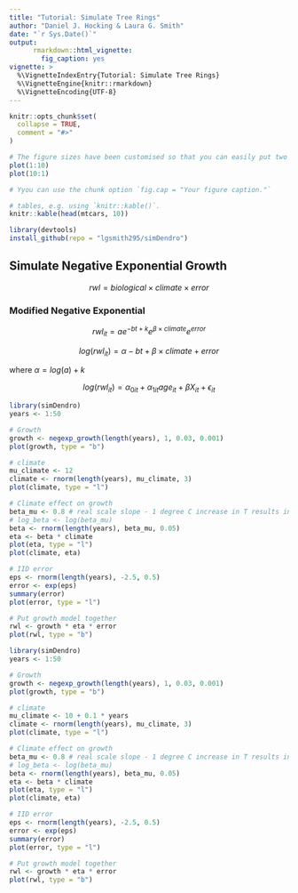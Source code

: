 ```yaml
---
title: "Tutorial: Simulate Tree Rings"
author: "Daniel J. Hocking & Laura G. Smith"
date: "`r Sys.Date()`"
output:
      rmarkdown::html_vignette:
        fig_caption: yes
vignette: >
  %\VignetteIndexEntry{Tutorial: Simulate Tree Rings}
  %\VignetteEngine{knitr::rmarkdown}
  %\VignetteEncoding{UTF-8}
---
```


```r
knitr::opts_chunk$set(
  collapse = TRUE,
  comment = "#>"
)
```


```r
# The figure sizes have been customised so that you can easily put two images side-by-side.
plot(1:10)
plot(10:1)

# Yyou can use the chunk option `fig.cap = "Your figure caption."`
```


```r
# tables, e.g. using `knitr::kable()`.
knitr::kable(head(mtcars, 10))
```

```r
library(devtools)
install_github(repo = "lgsmith295/simDendro")
```


## Simulate Negative Exponential Growth

$$
rwl = biological \times climate \times error
$$

### Modified Negative Exponential

$$
rwl_{it} = ae^{-bt + k} e^{\beta \times climate}e^{error}
$$

$$
log(rwl_{it}) = \alpha - bt + \beta \times climate + error
$$

where $\alpha = log(a) + k$

$$
log(rwl_{it}) = \alpha_{0it} + \alpha_{1it} age_{it} + \beta X_{it} + \epsilon_{it}
$$


```r
library(simDendro)
years <- 1:50

# Growth
growth <- negexp_growth(length(years), 1, 0.03, 0.001)
plot(growth, type = "b")

# climate
mu_climate <- 12
climate <- rnorm(length(years), mu_climate, 3)
plot(climate, type = "l")

# Climate effect on growth
beta_mu <- 0.8 # real scale slope - 1 degree C increase in T results in this change in mm tree ring growth
# log_beta <- log(beta_mu)
beta <- rnorm(length(years), beta_mu, 0.05)
eta <- beta * climate
plot(eta, type = "l")
plot(climate, eta)

# IID error
eps <- rnorm(length(years), -2.5, 0.5)
error <- exp(eps)
summary(error)
plot(error, type = "l")

# Put growth model together
rwl <- growth * eta * error
plot(rwl, type = "b")

```

```r
library(simDendro)
years <- 1:50

# Growth
growth <- negexp_growth(length(years), 1, 0.03, 0.001)
plot(growth, type = "b")

# climate
mu_climate <- 10 + 0.1 * years
climate <- rnorm(length(years), mu_climate, 3)
plot(climate, type = "l")

# Climate effect on growth
beta_mu <- 0.8 # real scale slope - 1 degree C increase in T results in this change in mm tree ring growth
# log_beta <- log(beta_mu)
beta <- rnorm(length(years), beta_mu, 0.05)
eta <- beta * climate
plot(eta, type = "l")
plot(climate, eta)

# IID error
eps <- rnorm(length(years), -2.5, 0.5)
error <- exp(eps)
summary(error)
plot(error, type = "l")

# Put growth model together
rwl <- growth * eta * error
plot(rwl, type = "b")

```


